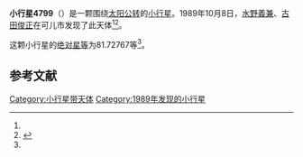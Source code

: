 {{Infobox planet
| bgcolour = #FFFFC0
| name = 4799 Hirasawa
| symbol = 
| image = 
| caption = 
| discovery = yes
| discovery_ref = 
| discoverer = [[水野義兼|水野義兼]]、[[古田俊正|古田俊正]]
| discovery_site = [[可儿市|可儿市]] 
| discovered = 1989年10月8日
| designations = yes
| mp_name = 
| named_after = 
| alt_names = 1989 TC1/ 1977 QM4 / 1985 TT2
| mp_category = [[主带小行星|主带小行星]]
| orbit_ref = <ref name="a">[http://ssd.jpl.nasa.gov/sbdb.cgi?sstr=4799 4799 Hirasawa] {{Wayback|url=http://ssd.jpl.nasa.gov/sbdb.cgi?sstr=4799 |date=20201124010714 }}，小行星數據庫瀏覽器（JPL Small-Body Database Browser）－[[美国国家航空航天局|美国国家航空航天局]]喷气推进实验室</ref>
| epoch = 2456400.5 (2013年4月18日更新)
| aphelion = {{convert|2.7838554|AU|km|3|abbr=on|lk=out}}
| perihelion = {{convert|2.1575926|AU|km|3|abbr=on}}
| semimajor = {{convert|2.4707240|AU|km|3|abbr=on}}
| eccentricity = 0.1267367
| period = 1418.51774 [[日|日]]<br />3.88[[儒略年|儒略年]]
| avg_speed = 
| inclination = 0.61673
| asc_node = 241.75222
| mean_anomaly = 
| arg_peri = 81.72767
| satellites = 
| physical_characteristics = yes
| dimensions = 
| mass = 
| density = 
| surface_grav = 
| escape_velocity = 
| sidereal_day = 
| axial_tilt = 
| pole_ecliptic_lat = 
| pole_ecliptic_lon = 
| albedo = 
| temperatures= 
| temp_name1 = 
| mean_temp_1 = 
| max_temp_1 = 
| temp_name2 = 
| max_temp_2 = 
| spectral_type = 
| abs_magnitude = 81.72767
}}

'''小行星4799'''（{{lang-en|4799 Hirasawa}}）是一颗围绕[[太阳|太阳]][[公转|公转]]的[[小行星|小行星]]。1989年10月8日，[[水野義兼|水野義兼]]、[[古田俊正|古田俊正]]在可儿市发现了此天体<ref name="a" /><ref>{{cite news|title=小行星列表|url=http://cfa-www.harvard.edu/iau/lists/NumberedMPs.txt|accessdate=2013-07-08|newspaper=哈佛大学|archive-date=2008-05-17|archive-url=https://web.archive.org/web/20080517010638/http://cfa-www.harvard.edu/iau/lists/NumberedMPs.txt|dead-url=no}}</ref>。

这颗小行星的[[绝对星等|绝对星等]]为81.72767等<ref name="a" />。

==参考文献==
{{reflist}}
{{Minor Planet Number|[[小行星4798|小行星4798]]|[[小行星4800|小行星4800]]}}

{{小天体}}

[[Category:小行星带天体|Category:小行星带天体]]
[[Category:1989年发现的小行星|Category:1989年发现的小行星]]

{{asteroid-stub}}